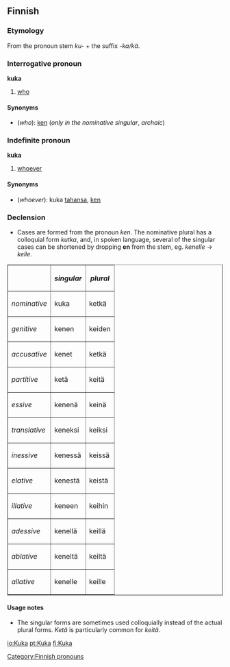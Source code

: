 ==Finnish==

===Etymology===
From the pronoun stem ''ku-'' + the suffix ''-ka/kä''.

===Interrogative pronoun===
'''kuka'''

# [[who]]

====Synonyms====
*(''who''): [[ken#Finnish|ken]] (''only in the nominative singular'', ''archaic'')

===Indefinite pronoun===
'''kuka'''

# [[whoever]]

====Synonyms====
*(''whoever''): kuka [[tahansa]], [[ken#Finnish|ken]]

===Declension===
*Cases are formed from the pronoun ''ken''. The nominative plural has a colloquial form ''kutka'', and, in spoken language, several of the singular cases can be shortened by dropping '''en''' from the stem, eg. ''kenelle'' -> ''kelle''. 

<table border="1">
<tr><th>&nbsp;</th><th>''singular''</th><th>''plural''</th></tr>
<tr><td>''nominative''</td> <td>kuka</td>   <td>ketkä</td></tr>
<tr><td>''genitive''</td>   <td>kenen</td>  <td>keiden</td></tr>
<tr><td>''accusative''</td> <td>kenet</td>  <td>ketkä</td></tr>
<tr><td>''partitive''</td>  <td>ketä</td>   <td>keitä</td></tr>
<tr><td>''essive''</td>     <td>kenenä</td> <td>keinä</td></tr>
<tr><td>''translative''</td><td>keneksi</td><td>keiksi</td></tr>
<tr><td>''inessive''</td>   <td>kenessä</td><td>keissä</td></tr>
<tr><td>''elative''</td>    <td>kenestä</td><td>keistä</td></tr>
<tr><td>''illative''</td>   <td>keneen</td> <td>keihin</td></tr>
<tr><td>''adessive''</td>   <td>kenellä</td><td>keillä</td></tr>
<tr><td>''ablative''</td>   <td>keneltä</td><td>keiltä</td></tr>
<tr><td>''allative''</td>   <td>kenelle</td><td>keille</td></tr>
</table>

====Usage notes====
*The singular forms are sometimes used colloquially instead of the actual plural forms. ''Ketä'' is particularly common for ''keitä''.

[[Category:Finnish pronouns]]

[[io:Kuka]]
[[pt:Kuka]]
[[fi:Kuka]]